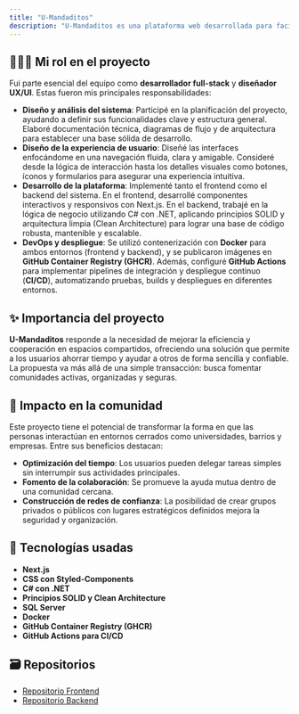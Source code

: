 ```yaml
---
title: "U-Mandaditos"
description: "U-Mandaditos es una plataforma web desarrollada para facilitar la colaboración entre personas dentro de espacios compartidos como universidades, barrios, centros comerciales o instituciones. Permite que los usuarios soliciten ayuda para realizar encargos (mandaditos) a cambio de una recompensa, fomentando una economía colaborativa basada en la cercanía y confianza comunitaria."
---
```


## 🙋🏻‍♂️ Mi rol en el proyecto
Fui parte esencial del equipo como **desarrollador full-stack** y **diseñador UX/UI**. Estas fueron mis principales responsabilidades:

- **Diseño y análisis del sistema**: Participé en la planificación del proyecto, ayudando a definir sus funcionalidades clave y estructura general. Elaboré documentación técnica, diagramas de flujo y de arquitectura para establecer una base sólida de desarrollo.
- **Diseño de la experiencia de usuario**: Diseñé las interfaces enfocándome en una navegación fluida, clara y amigable. Consideré desde la lógica de interacción hasta los detalles visuales como botones, íconos y formularios para asegurar una experiencia intuitiva.
- **Desarrollo de la plataforma**: Implementé tanto el frontend como el backend del sistema. En el frontend, desarrollé componentes interactivos y responsivos con Next.js. En el backend, trabajé en la lógica de negocio utilizando C# con .NET, aplicando principios SOLID y arquitectura limpia (Clean Architecture) para lograr una base de código robusta, mantenible y escalable.
- **DevOps y despliegue**: Se utilizó contenerización con **Docker** para ambos entornos (frontend y backend), y se publicaron imágenes en **GitHub Container Registry (GHCR)**. Además, configuré **GitHub Actions** para implementar pipelines de integración y despliegue continuo (**CI/CD**), automatizando pruebas, builds y despliegues en diferentes entornos.

## ✨ Importancia del proyecto
**U-Mandaditos** responde a la necesidad de mejorar la eficiencia y cooperación en espacios compartidos, ofreciendo una solución que permite a los usuarios ahorrar tiempo y ayudar a otros de forma sencilla y confiable. La propuesta va más allá de una simple transacción: busca fomentar comunidades activas, organizadas y seguras.

## 🎇 Impacto en la comunidad
Este proyecto tiene el potencial de transformar la forma en que las personas interactúan en entornos cerrados como universidades, barrios y empresas. Entre sus beneficios destacan:

- **Optimización del tiempo**: Los usuarios pueden delegar tareas simples sin interrumpir sus actividades principales.
- **Fomento de la colaboración**: Se promueve la ayuda mutua dentro de una comunidad cercana.
- **Construcción de redes de confianza**: La posibilidad de crear grupos privados o públicos con lugares estratégicos definidos mejora la seguridad y organización.

## 🤖 Tecnologías usadas
- **Next.js**
- **CSS con Styled-Components**
- **C# con .NET**
- **Principios SOLID y Clean Architecture**
- **SQL Server**
- **Docker**
- **GitHub Container Registry (GHCR)**
- **GitHub Actions para CI/CD**

## 🗃️ Repositorios
- [Repositorio Frontend](https://github.com/U-Mandaditos/U-mandaditos-frontend)
- [Repositorio Backend](https://github.com/U-Mandaditos/U-Mandaditos-Backend)
